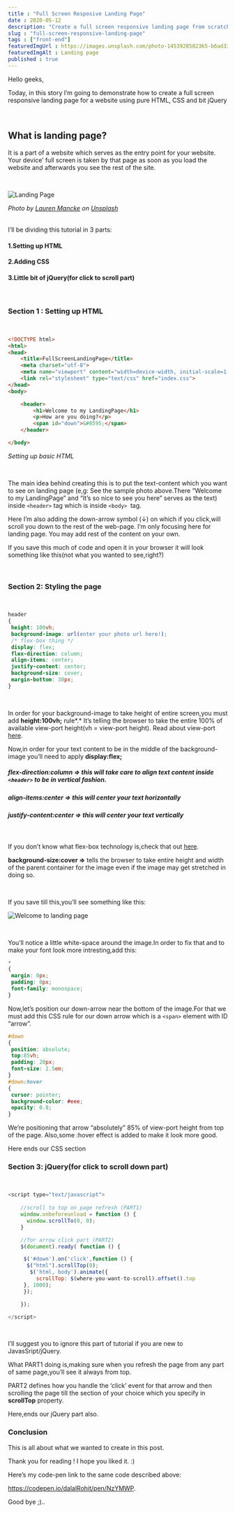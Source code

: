 ```yaml
---
title : "Full Screen Resposive Landing Page"
date : 2020-05-12
description: "Create a full screen responsive landing page from scratch using HTML, CSS and JS"
slug : "full-screen-responsive-landing-page"
tags : ["front-end"]
featuredImgUrl : https://images.unsplash.com/photo-1453928582365-b6ad33cbcf64?ixlib=rb-1.2.1&ixid=eyJhcHBfaWQiOjEyMDd9&auto=format&fit=crop&w=1052&q=80
featuredImgAlt : Landing page
published : true
---
```


Hello geeks,

Today, in this story I’m going to demonstrate how to create a full screen responsive landing page for a website using pure HTML, CSS and bit jQuery

<br/>

## What is landing  page?



It is a part of a website which serves as the entry point for your website. Your device’ full screen is taken by that page as soon as you load the website and afterwards you see the rest of the site.

<br/>

 ![Landing Page](./thumbnail.jpg)

*Photo by [Lauren Mancke](https://unsplash.com/@laurenmancke?utm_source=unsplash&utm_medium=referral&utm_content=creditCopyText) on [Unsplash](https://unsplash.com/s/photos/landing-page?utm_source=unsplash&utm_medium=referral&utm_content=creditCopyText)*

###### 		



I’ll be dividing this tutorial in 3 parts:

#### 1.Setting up HTML

#### 2.Adding CSS

#### 3.Little bit of jQuery(for click to scroll part)

<br/>

### Section 1 :  Setting up HTML

<br/>

```html
<!DOCTYPE html>
<html>
<head>
	<title>FullScreenLandingPage</title>
	<meta charset="utf-8">
	<meta name="viewport" content="width=device-width, initial-scale=1.0">
	<link rel="stylesheet" type="text/css" href="index.css">
</head>
<body>

	<header>
		<h1>Welcome to my LandingPage</h1>
		<p>How are you doing?</p>
    	<span id="down">&#8595;</span>
	</header>

</body>
```



*Setting up basic HTML*

<br/>

The main idea behind creating this is to put the text-content which you want to see on landing page (e,g: See the sample photo above.There “Welcome to my LandingPage” and “It’s so nice to see you here” serves as the text) inside ```<header>``` tag which is inside ```<body> ```tag.

Here I’m also adding the down-arrow symbol (<span id="down">&#8595;</span>) on which if you click,will scroll you down to the rest of the web-page. I’m only focusing here for landing page. You may add rest of the content on your own.

If you save this much of code and open it in your browser it will look something like this(not what you wanted to see,right?)



<br/>

### Section 2: Styling the page



<br/>

```css
header
{
 height: 100vh;
 background-image: url(enter your photo url here!);
 /* flex-box thing */
 display: flex;
 flex-direction: column;
 align-items: center;
 justify-content: center;
 background-size: cover; 
 margin-bottom: 30px;
}
```

<br/>

In order for your background-image to take height of entire screen,you must add **height:100vh;** rule*.* It’s telling the browser to take the entire 100% of available view-port height(vh = view-port height). Read about view-port [here](https://developer.mozilla.org/en-US/docs/Mozilla/Mobile/Viewport_meta_tag).

Now,in order for your text content to be in the middle of the background-image you’ll need to apply **display:flex;**



##### flex-direction:column => this will take care to align text content inside ```<header>``` to be in vertical fashion.

##### align-items:center => this will center your text horizontally

##### justify-content:center => this will center your text vertically

<br/>

If you don’t know what flex-box technology is,check that out [here](https://css-tricks.com/snippets/css/a-guide-to-flexbox/).

**background-size:cover =>** tells the browser to take entire height and width of the parent container for the image even if the image may get stretched in doing so.

<br/>

If you save till this,you’ll see something like this:

![Welcome to landing page](./welcome.PNG)



<br/>

You’ll notice a little white-space around the image.In order to fix that and to make your font look more intresting,add this:

```css
*
{
 margin: 0px;
 padding: 0px;
 font-family: monospace;
}
```

Now,let’s position our down-arrow near the bottom of the image.For that we must add this CSS rule for our down arrow which is a  ```<span>``` element with ID “arrow”.

```css
#down
{
 position: absolute;
 top:85vh;
 padding: 20px;
 font-size: 2.5em;
}
#down:hover
{
 cursor: pointer;
 background-color: #eee;
 opacity: 0.8;
}
```

We’re positioning that arrow “absolutely” 85% of view-port height from top of the page. Also,some :hover effect is added to make it look more good.

Here ends our CSS section





### Section 3: jQuery(for click to scroll down part)

<br/>

```js
<script type="text/javascript">
    
    //scroll to top on page refresh (PART1)
    window.onbeforeunload = function () {
      window.scrollTo(0, 0);
    }

    //for arrow click part (PART2)
    $(document).ready( function () {

     $('#down').on('click',function () {
      $("html").scrollTop(0);
       $('html, body').animate({
         scrollTop: $(where-you-want-to-scroll).offset().top
     }, 1000);
     });

    });

</script>
```

<br/>

I’ll suggest you to ignore this part of tutorial if you are new to JavasSript/jQuery.

What PART1 doing is,making sure when you refresh the page from any part of same page,you’ll see it always from top.

PART2 defines how you handle the ‘click’ event for that arrow and then scrolling the page till the section of your choice which you specify in **scrollTop** property.

Here,ends our jQuery part also.

### Conclusion

This is all about what we wanted to create in this post.

Thank you for reading ! I hope you liked it. :)

Here’s my code-pen link to the same code described above:

https://codepen.io/dalalRohit/pen/NzYMWP.

Good bye ;)..

